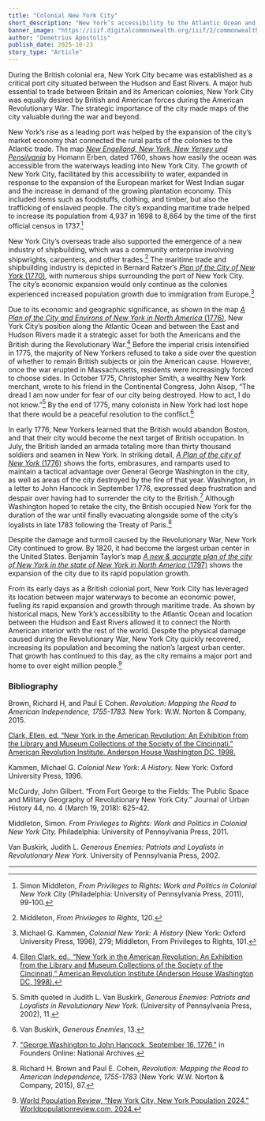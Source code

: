 ```yaml
---
title: "Colonial New York City"
short_description: "New York’s accessibility to the Atlantic Ocean and location between the Hudson and East Rivers allowed it to connect the North American interior with the rest of the world."
banner_image: "https://iiif.digitalcommonwealth.org/iiif/2/commonwealth:hx11z360h/2557,2554,3042,2215/full/0/default.jpg"
author: "Demetrius Apostolis"
publish_date: 2025-10-23
story_type: "Article"
---
```


During the British colonial era, New York City became was established as a critical port city situated between the Hudson and East Rivers. A major hub essential to trade between Britain and its American colonies, New York City was equally desired by British and American forces during the American Revolutionary War. The strategic importance of the city made maps of the city valuable during the war and beyond.  

New York’s rise as a leading port was helped by the expansion of the city’s market economy that connected the rural parts of the colonies to the Atlantic trade. The map [*New Engelland, New York, New Yersey und Pensilvania*](https://www.argomaps.org/maps/commonwealth:2514p144s/) by Homann Erben, dated 1760, shows how easily the ocean was accessible from the waterways leading into New York City. The growth of New York City, facilitated by this accessibility to water, expanded in response to the expansion of the European market for West Indian sugar and the increase in demand of the growing plantation economy.  This included items such as foodstuffs, clothing, and timber, but also the trafficking of enslaved people. The city’s expanding maritime trade helped to increase its population from 4,937 in 1698 to 8,664 by the time of the first official census in 1737.[^1]

<InlineMapViewer identifier="commonwealth__2514p144s" />

New York City’s overseas trade also supported the emergence of a new industry of shipbuilding, which was a community enterprise involving shipwrights, carpenters, and other trades.[^2]  The maritime trade and shipbuilding industry is depicted in Bernard Ratzer’s [*Plan of the City of New York* (1770)](https://www.argomaps.org/maps/commonwealth:hx11z359r/), with numerous ships surrounding the port of New York City. The city’s economic expansion would only continue as the colonies experienced increased population growth due to immigration from Europe.[^3]

<InlineMapViewer identifier="commonwealth__hx11z359r" />

Due to its economic and geographic significance, as shown in the map [*A Plan of the City and Environs of New York in North America* (1776)](https://www.argomaps.org/maps/commonwealth:6t053q36s/), New York City’s position along the Atlantic Ocean and between the East and Hudson Rivers made it a strategic asset for both the Americans and the British during the Revolutionary War.[^4] Before the imperial crisis intensified in 1775, the majority of New Yorkers refused to take a side over the question of whether to remain British subjects or join the American cause. However, once the war erupted in Massachusetts, residents were increasingly forced to choose sides. In October 1775, Christopher Smith, a wealthy New York merchant, wrote to his friend in the Continental Congress, John Alsop, “The dread I am now under for fear of our city being destroyed. How to act, I do not know.”[^5]  By the end of 1775, many colonists in New York had lost hope that there would be a peaceful resolution to the conflict.[^6] 

<InlineMapViewer identifier="commonwealth__6t053q36s" />

In early 1776, New Yorkers learned that the British would abandon Boston, and that their city would become the next target of British occupation. In July, the British landed an armada totaling more than thirty thousand soldiers and seamen in New York. In striking detail, [*A Plan of the city of New York* (1776)](https://www.argomaps.org/maps/commonwealth:q524n8453/) shows the forts, embrasures, and ramparts used to maintain a tactical advantage over General George Washington in the city, as well as areas of the city destroyed by the fire of that year. Washington, in a letter to John Hancock in September 1776, expressed deep frustration and despair over having had to surrender the city to the British.[^7]  Although Washington hoped to retake the city, the British occupied New York for the duration of the war until finally evacuating alongside some of the city’s loyalists in late 1783 following the Treaty of Paris.[^8] 

<InlineMapViewer identifier="commonwealth__q524n8453" />

Despite the damage and turmoil caused by the Revolutionary War, New York City continued to grow. By 1820, it had become the largest urban center in the United States. Benjamin Taylor’s map [*A new & accurate plan of the city of New York in the state of New York in North America* (1797)](https://www.argomaps.org/maps/commonwealth:z603vq48m/) shows the expansion of the city due to its rapid population growth. 

<InlineMapViewer identifier="commonwealth__z603vq48m" />

From its early days as a British colonial port, New York City has leveraged its location between major waterways to become an economic power, fueling its rapid expansion and growth through maritime trade. As shown by historical maps, New York’s accessibility to the Atlantic Ocean and location between the Hudson and East Rivers allowed it to connect the North American interior with the rest of the world. Despite the physical damage caused during the Revolutionary War, New York City quickly recovered, increasing its population and becoming the nation’s largest urban center. That growth has continued to this day, as the city remains a major port and home to over eight million people.[^9] 

[^1]: Simon Middleton, *From Privileges to Rights: Work and Politics in Colonial New York City* (Philadelphia: University of Pennsylvania Press, 2011), 99-100.

[^2]: Middleton, *From Privileges to Rights*, 120.

[^3]: Michael G. Kammen, *Colonial New York: A History* (New York: Oxford University Press, 1996), 279; Middleton, From Privileges to Rights, 101.

[^4]: [Ellen Clark, ed., “New York in the American Revolution: An Exhibition from the Library and Museum Collections of the Society of the Cincinnati,” American Revolution Institute (Anderson House Washington DC, 1998).](https://www.americanrevolutioninstitute.org/wp-content/uploads/2018/09/New-York-in-the-American-Revolution-1998.pdf)

[^5]: Smith quoted in Judith L. Van Buskirk, *Generous Enemies: Patriots and Loyalists in Revolutionary New York.* (University of Pennsylvania Press, 2002), 11.

[^6]: Van Buskirk, *Generous Enemies*, 13.

[^7]: ["George Washington to John Hancock, September 16, 1776,"](https://founders.archives.gov/documents/Washington/03-06-02-0251) in Founders Online: National Archives. 

[^8]: Richard H. Brown and Paul E. Cohen, *Revolution: Mapping the Road to American Independence, 1755-1783* (New York: W.W. Norton & Company, 2015), 87.

[^9]: [World Population Review, “New York City, New York Population 2024,” Worldpopulationreview.com, 2024.](https://worldpopulationreview.com/us-cities/new-york/new-york)

### Bibliography

Brown, Richard H, and Paul E Cohen. *Revolution: Mapping the Road to American Independence, 1755-1783.* New York: W.W. Norton & Company, 2015.

[Clark, Ellen, ed. “New York in the American Revolution: An Exhibition from the Library and Museum Collections of the Society of the Cincinnati.” American Revolution Institute. Anderson House Washington DC, 1998.](https://www.americanrevolutioninstitute.org/wp-content/uploads/2018/09/New-York-in-the-American-Revolution-1998.pdf)

Kammen, Michael G. *Colonial New York: A History.* New York: Oxford University Press, 1996.

McCurdy, John Gilbert. “From Fort George to the Fields: The Public Space and Military Geography of Revolutionary New York City.” Journal of Urban History 44, no. 4 (March 19, 2018): 625–42. 

Middleton, Simon. *From Privileges to Rights: Work and Politics in Colonial New York City.* Philadelphia: University of Pennsylvania Press, 2011.

Van Buskirk, Judith L. *Generous Enemies: Patriots and Loyalists in Revolutionary New York.* University of Pennsylvania Press, 2002.

***
